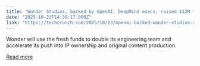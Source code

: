```yaml
---
title: "Wonder Studios, backed by OpenAI, DeepMind execs, raised $12M to bring AI content to Hollywood "
date: "2025-10-23T14:39:17.000Z"
link: "https://techcrunch.com/2025/10/23/openai-backed-wonder-studios-raised-12m-to-bring-ai-content-to-hollywood/"
---
```


Wonder will use the fresh funds to double its engineering team and accelerate its push into IP ownership and original content production.

[Read more](https://techcrunch.com/2025/10/23/openai-backed-wonder-studios-raised-12m-to-bring-ai-content-to-hollywood/)
